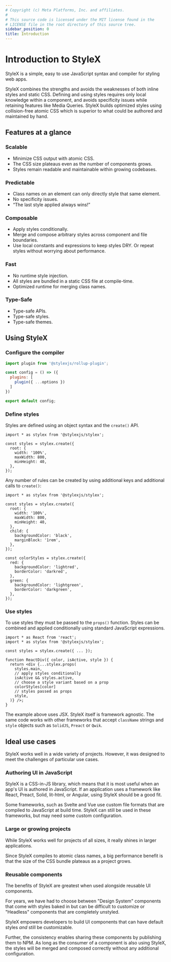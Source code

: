 ```yaml
---
# Copyright (c) Meta Platforms, Inc. and affiliates.
#
# This source code is licensed under the MIT license found in the
# LICENSE file in the root directory of this source tree.
sidebar_position: 0
title: Introduction
---
```


# Introduction to StyleX

StyleX is a simple, easy to use JavaScript syntax and compiler for styling web
apps.

StyleX combines the strengths and avoids the weaknesses of both inline styles
and static CSS. Defining and using styles requires only local knowledge within a
component, and avoids specificity issues while retaining features like Media
Queries. StyleX builds optimized styles using collision-free atomic CSS which is
superior to what could be authored and maintained by hand.

## Features at a glance

### Scalable

- Minimize CSS output with atomic CSS.
- The CSS size plateaus even as the number of components grows.
- Styles remain readable and maintainable within growing codebases.

### Predictable

- Class names on an element can only directly style that same element.
- No specificity issues.
- “The last style applied always wins!”

### Composable

- Apply styles conditionally.
- Merge and compose arbitrary styles across component and file boundaries.
- Use local constants and expressions to keep styles DRY. Or repeat styles without worrying about performance.

### Fast

- No runtime style injection.
- All styles are bundled in a static CSS file at compile-time.
- Optimized runtime for merging class names.

### Type-Safe

- Type-safe APIs.
- Type-safe styles.
- Type-safe themes.

## Using StyleX

### Configure the compiler

```js
import plugin from '@stylexjs/rollup-plugin';

const config = () => ({
  plugins: [
    plugin({ ...options })
  ]
})

export default config;
```

### Define styles

Styles are defined using an object syntax and the `create()` API.

```tsx
import * as stylex from '@stylexjs/stylex';

const styles = stylex.create({
  root: {
    width: '100%',
    maxWidth: 800,
    minHeight: 40,
  },
});
```

Any number of rules can be created by using additional keys and additional
calls to `create()`:

```tsx
import * as stylex from '@stylexjs/stylex';

const styles = stylex.create({
  root: {
    width: '100%',
    maxWidth: 800,
    minHeight: 40,
  },
  child: {
    backgroundColor: 'black',
    marginBlock: '1rem',
  },
});

const colorStyles = stylex.create({
  red: {
    backgroundColor: 'lightred',
    borderColor: 'darkred',
  },
  green: {
    backgroundColor: 'lightgreen',
    borderColor: 'darkgreen',
  },
});
```

### Use styles

To use styles they must be passed to the `props()` function. Styles can be
combined and applied conditionally using standard JavaScript expressions.

```tsx
import * as React from 'react';
import * as stylex from '@stylexjs/stylex';

const styles = stylex.create({ ... });

function ReactDiv({ color, isActive, style }) {
  return <div {...stylex.props(
    styles.main,
    // apply styles conditionally
    isActive && styles.active,
    // choose a style variant based on a prop
    colorStyles[color]
    // styles passed as props
    style,
  )} />;
}
```

The example above uses JSX. StyleX itself is framework agnostic. The same code
works with other frameworks that accept `className` strings and `style` objects
such as `SolidJS`, `Preact` or `Qwik`.

## Ideal use cases

StyleX works well in a wide variety of projects. However, it was designed to meet the
challenges of particular use cases.

### Authoring UI in JavaScript

StyleX is a CSS-in-JS library, which means that it is most useful when an app's UI is
authored in JavaScript. If an application uses a framework like React, Preact, Solid,
lit-html, or Angular, using StyleX should be a good fit.

Some frameworks, such as Svelte and Vue use custom file formats that are
compiled to JavaScript at build time. StyleX can still be used in these
frameworks, but may need some custom configuration.

### Large or growing projects

While StyleX works well for projects of all sizes, it really shines in larger
applications.

Since StyleX compiles to atomic class names, a big performance benefit is that
the size of the CSS bundle plateaus as a project grows.

### Reusable components

The benefits of StyleX are greatest when used alongside reusable UI components.

For years, we have had to choose between "Design System" components that come
with styles baked in but can be difficult to customize or "Headless" components
that are completely unstyled.

StyleX empowers developers to build UI components that can have default styles _and_
still be customizable.

Further, the consistency enables sharing these components by publishing them to
NPM. As long as the consumer of a component is also using StyleX, the styles
will be merged and composed correctly without any additional configuration.

